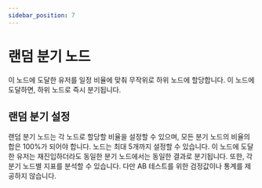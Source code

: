 ```yaml
---
sidebar_position: 7
---
```


# 랜덤 분기 노드

이 노드에 도달한 유저를 일정 비율에 맞춰 무작위로 하위 노드에 할당합니다. 이 노드에 도달하면, 하위 노드로 즉시 분기됩니다.

## 랜덤 분기 설정

랜덤 분기 노드는 각 노드로 할당할 비율을 설정할 수 있으며, 모든 분기 노드의 비율의 합은 100%가 되어야 합니다. 노드는 최대 5개까지 설정할 수 있습니다.
이 노드에 도달한 유저는 재진입하더라도 동일한 분기 노드에서는 동일한 결과로 분기됩니다. 또한, 각 분기 노드별 지표를 분석할 수 있습니다. 다만 AB 테스트를 위한 검정값이나 통계를 제공하지 않습니다.
